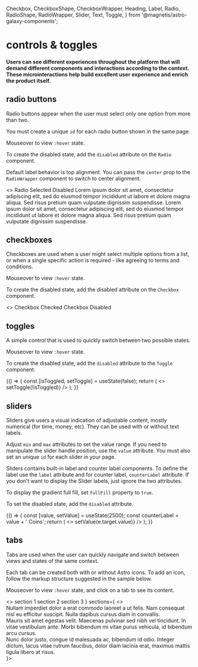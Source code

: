   Checkbox,
  CheckboxShape,
  CheckboxWrapper,
  Heading,
  Label,
  Radio,
  RadioShape,
  RadioWrapper,
  Slider,
  Text,
  Toggle,
} from '@magnetis/astro-galaxy-components';

<Meta title="controls & toggles" />

# controls & toggles

#### Users can see different experiences throughout the platform that will demand different components and interactions according to the context. These microinteractions help build excellent user experience and enrich the product itself.

## radio buttons

Radio buttons appear when the user must select only one option from more than two.

You must create a unique `id` for each radio button shown in the same page.

Mouseover to view `:hover` state.

To create the disabled state, add the `disabled` attribute on the `Radio` component.

Default label behavior is top alignment. You can pass the `center` prop to the `RadioWrapper` component to switch to center alignment.

<Preview>
  <Story name="radio buttons">
    <>
      <RadioWrapper>
        <Radio id="radio1" name="radiogroup1" />
        <RadioShape />
        <Label htmlFor="radio1">Radio</Label>
      </RadioWrapper>
      <RadioWrapper>
        <Radio id="radio2" name="radiogroup1" defaultChecked />
        <RadioShape />
        <Label htmlFor="radio2">Selected</Label>
      </RadioWrapper>
      <RadioWrapper>
        <Radio disabled id="radio3" name="radiogroup1" />
        <RadioShape />
        <Label htmlFor="radio3">Disabled</Label>
      </RadioWrapper>
      <PreviewDivider />
      <RadioWrapper>
        <Radio id="radio4" name="radiogroup2" />
        <RadioShape />
        <Label htmlFor="radio4">
          Lorem ipsum dolor sit amet, consectetur adipiscing elit, sed do eiusmod tempor incididunt
          ut labore et dolore magna aliqua. Sed risus pretium quam vulputate dignissim suspendisse.
        </Label>
      </RadioWrapper>
      <PreviewDivider />
      <RadioWrapper center>
        <Radio id="radio5" name="radiogroup2" />
        <RadioShape />
        <Label htmlFor="radio5">
          Lorem ipsum dolor sit amet, consectetur adipiscing elit, sed do eiusmod tempor incididunt
          ut labore et dolore magna aliqua. Sed risus pretium quam vulputate dignissim suspendisse.
        </Label>
      </RadioWrapper>
    </>
  </Story>
</Preview>

## checkboxes

Checkboxes are used when a user might select multiple options from a list, or when a single specific action is required - like agreeing to terms and conditions.

Mouseover to view `:hover` state.

To create the disabled state, add the disabled attribute on the `Checkbox` component.

<Preview>
  <Story name="checkboxes">
    <>
      <CheckboxWrapper>
        <Checkbox id="checkbox1" />
        <CheckboxShape />
        <Label htmlFor="checkbox1">Checkbox</Label>
      </CheckboxWrapper>
      <CheckboxWrapper>
        <Checkbox defaultChecked id="checkbox2" />
        <CheckboxShape />
        <Label htmlFor="checkbox2">Checked</Label>
      </CheckboxWrapper>
      <CheckboxWrapper>
        <Checkbox indeterminate id="checkbox3" defaultChecked />
        <CheckboxShape />
        <Label htmlFor="checkbox3">Checkbox</Label>
      </CheckboxWrapper>
      <CheckboxWrapper>
        <Checkbox id="checkbox4" disabled />
        <CheckboxShape />
        <Label htmlFor="checkbox4">Disabled</Label>
      </CheckboxWrapper>
    </>
  </Story>
</Preview>

## toggles

A simple control that is used to quickly switch between two possible states.

Mouseover to view `:hover` state.

To create the disabled state, add the `disabled` attribute to the `Toggle` component.

<Preview>
  <Story name="toggles">
    {() => {
      const [isToggled, setToggle] = useState(false);
      return (
        <>
          <Toggle label="toggle me" isToggled={isToggled} onClick={() => setToggle(!isToggled)} />
          <Toggle disabled label="disabled" />
        </>
      );
    }}
  </Story>
</Preview>

## sliders

Sliders give users a visual indication of adjustable content, mostly numerical (for time, money, etc).
They can be used with or without text labels.

Adjust `min` and `max` attributes to set the value range.
If you need to manipulate the slider handle position, use the `value` attribute.
You must also set an unique `id` for each slider in your page.

Sliders contains built-in label and counter label components.
To define the label use the `label` attribute and for counter label, `counterLabel` attribute.
If you don't want to display the Slider labels, just ignore the two attributes.

To display the gradient full fill, set `fullFill` property to `true`.

To set the disabled state, add the `disabled` attribute.

<Preview>
  <Story name="sliders">
    {() => {
      const [value, setValue] = useState(2500);
      const counterLabel = value + ' Coins';
      return (
        <>
          <Slider
            id="slider"
            label="Wallet"
            counterLabel={counterLabel}
            value={value}
            max={5000}
            onChange={e => setValue(e.target.value)}
          />
          <Slider id="full-slider" label="Full Fill" fullFill={true} />
          <Slider id="disabled-slider" label="Disabled" disabled />
        </>
      );
    }}
  </Story>
</Preview>

## tabs

Tabs are used when the user can quickly navigate and switch between views and states of the same context.

Each tab can be created both with or without Astro icons. To add an icon, follow the markup structure suggested in the sample below.

Mouseover to view `:hover` state, and click on a tab to see its content.

<Preview>
  <Story name="tabs">
    <>
      <Tabbed
        tabs={
          <>
            <Tab id="section1">
              <IconCup />
              section 1
            </Tab>
            <Tab id="section2">
              <IconCalendar />
              section 2
            </Tab>
            <Tab id="section3">
              <IconClock />
              section 3
            </Tab>
          </>
        }
        sections={
          <>
            <Section id="section1">
              <Text font="secondary">
                Nullam imperdiet dolor a erat commodo laoreet a ut felis. Nam consequat nisl eu
                efficitur suscipit. Nulla dapibus cursus diam in convallis.
              </Text>
            </Section>
            <Section id="section2">
              <Text font="secondary">
                Mauris sit amet egestas velit. Maecenas pulvinar sed nibh vel tincidunt. In vitae
                vestibulum ante. Morbi bibendum mi vitae purus vehicula, id bibendum arcu cursus.
              </Text>
            </Section>
            <Section id="section3">
              <Text font="secondary">
                Nunc dolor justo, congue id malesuada ac, bibendum id odio. Integer dictum, lacus
                vitae rutrum faucibus, dolor diam lacinia erat, maximus mattis ligula libero at
                risus.
              </Text>
            </Section>
          </>
        }></Tabbed>
    </>
  </Story>
</Preview>
